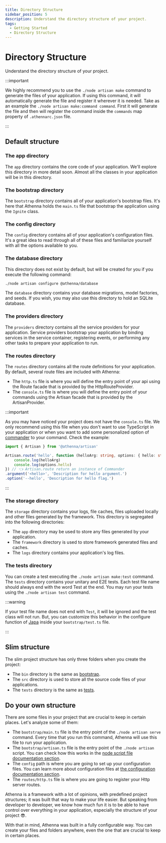 ```yaml
---
title: Directory Structure
sidebar_position: 5
description: Understand the directory structure of your project.
tags:
  - Getting Started
  - Directory Structure
---
```


# Directory Structure

Understand the directory structure of your project.

:::important

We highly recommend you to use the `./node artisan make`
command to generate the files of your application. If
using this command, it will automatically generate the
file and register it wherever it is needed. Take as an example
the `./node artisan make:command command`. First it will
generate the file and then will register the command inside
the `commands` map property of `.athennarc.json` file.

:::

## Default structure

### The app directory

The `app` directory contains the core code of your application.
We'll explore this directory in more detail soon. Almost all
the classes in your application will be in this directory.

### The bootstrap directory

The `bootstrap` directory contains all of your application's
bootstrap files. It's here that Athenna holds the `main.ts`
file that bootstrap the application using the `Ignite` class.

### The config directory

The `config` directory contains all of your application's
configuration files. It's a great idea to read through all
of these files and familiarize yourself with all the options
available to you.

### The database directory

This directory does not exist by default, but will be created
for you if you execute the following command:

```bash
./node artisan configure @athenna/database
```

The `database` directory contains your database migrations,
model factories, and seeds. If you wish, you may also use
this directory to hold an SQLite database.

### The providers directory

The `providers` directory contains all the service providers
for your application. Service providers bootstrap your
application by binding services in the service container,
registering events, or performing any other tasks to prepare
your application to run.

### The routes directory

The `routes` directory contains all the route definitions
for your application. By default, several route files are
included with Athenna:

- The `http.ts` file is where you will define the entry
point of your api using the Route facade that is provided
by the HttpRouteProvider.
- The `console.ts` file is where you will define the entry
point of your commands using the Artisan facade that is
provided by the ArtisanProvider.

:::important

As you may have noticed your project does not have the
`console.ts` file. We only recommend using this file when
you don't want to use TypeScript in your application or
when you want to add some personalized option of [commander](https://www.npmjs.com/package/commander)
to your command. Check the example:

```typescript
import { Artisan } from '@athenna/artisan'

Artisan.route('hello', function (helloArg: string, options: { hello: string }) {
    console.log(helloArg)
    console.log(options.hello)
}) // 👈 Artisan.route return an instance of Commander
.argument('<hello>', 'Description for hello argument.')
.option('--hello', 'Description for hello flag.')
```

:::

### The storage directory

The `storage` directory contains your logs, file caches,
files uploaded locally and other files generated by the
framework. This directory is segregated into the following
directories:

- The `app` directory may be used to store any files
generated by your application.
- The `framework` directory is used to store framework
generated files and caches.
- The `logs` directory contains your application's log
files.

### The tests directory

You can create a test executing the `./node artisan make:test`
command. The `tests` directory contains your unitary and E2E
tests. Each test file name should always end with the word
Test at the end. You may run your tests using the `./node artisan test`
command.

:::warning

If your test file name does not end with `Test`, it will
be ignored and the test class will not run. But, you can
customize this behavior in the configure function of [Japa](https://japa.dev/docs)
inside your `bootstrap/test.ts` file.

:::

## Slim structure

The slim project structure has only three folders when you
create the project:

- The `bin` directory is the same as [bootstrap](/docs/getting-started/directory-structure#bootstrap).
- The `src` directory is used to store all the source code files of your applications.
- The `tests` directory is the same as [tests](/docs/getting-started/directory-structure#tests).

## Do your own structure

There are some files in your project that are crucial to
keep in certain places. Let's analyze some of them:

- The `bootstrap/main.ts` file is the entry point of the
`./node artisan serve` command. Every time that you run this
command, Athenna will use this file to run your application.
- The `bootstrap/artisan.ts` file is the entry point of the
`./node artisan` script. You can check how this works in the
[node script file documentation section](https://athenna.io/docs/getting-started/node-script-file).
- The `config` path is where you are going to set up your
configuration files. You can learn more about configuration
files at [the configuration documentation section](https://athenna.io/docs/getting-started/configuration).
- The `routes/http.ts` file is where you are going to register
your Http server routes.

Athenna is a framework with a lot of opinions, with predefined
project structures; it was built that way to make your life easier.
But speaking from developer to developer, we know how much fun it
is to be able to have control over everything in your application,
especially the structure of your project 😎.

With that in mind, Athenna was built in a fully configurable
way. You can create your files and folders anywhere, even the
one that are crucial to keep in certain places.
